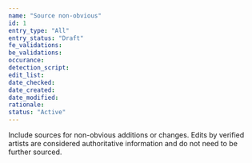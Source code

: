 ```yaml
---
name: "Source non-obvious"
id: 1
entry_type: "All"
entry_status: "Draft"
fe_validations:
be_validations:
occurance:
detection_script:
edit_list:
date_checked:
date_created:
date_modified:
rationale:
status: "Active"
---
```

Include sources for non-obvious additions or changes. Edits by verified artists are considered authoritative information and do not need to be further sourced.